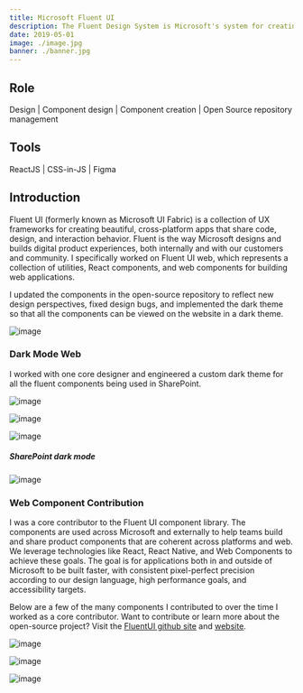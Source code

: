 ```yaml
---
title: Microsoft Fluent UI
description: The Fluent Design System is Microsoft's system for creating adaptive, empathetic, and beautiful user interfaces. Fluent UI web represents a collection of utilities, React components, and web components for building web applications.
date: 2019-05-01
image: ./image.jpg
banner: ./banner.jpg
---
```



## Role

Design   |   Component design | Component creation | Open Source repository management




## Tools

ReactJS   |   CSS-in-JS   |   Figma    



## Introduction
Fluent UI (formerly known as Microsoft UI Fabric) is a collection of UX frameworks for creating beautiful, cross-platform apps that share code, design, and interaction behavior. Fluent is the way Microsoft designs and builds digital product experiences, both internally and with our customers and community. I specifically worked on Fluent UI web, which represents a collection of utilities, React components, and web components for building web applications.

I updated the components in the open-source repository to reflect new design perspectives, fixed design bugs, and implemented the dark theme so that all the components can be viewed on the website in a dark theme.

![image](./fluent-ui-web.png)

### Dark Mode Web
I worked with one core designer and engineered a custom dark theme for all the fluent components being used in SharePoint. 
<Row>
<Col>

![image](./dark-mode-01.jpeg)

</Col>
</Row>

<Row>
<Col>

![image](./dark-mode-02.png)

</Col>
<Col>

![image](./dark-mode-03.png)

</Col>
</Row>

##### SharePoint dark mode
<Row>
<Col>

![image](./sharepoint-dark.png)

</Col>
</Row>


### Web Component Contribution
I was a core contributor to the Fluent UI component library. The components are used across Microsoft and externally to help teams build and share product components that are coherent across platforms and web. We leverage technologies like React, React Native, and Web Components to achieve these goals. The goal is for applications both in and outside of Microsoft to be built faster, with consistent pixel-perfect precision according to our design language, high performance goals, and accessibility targets.

Below are a few of the many components I contributed to over the time I worked as a core contributor. Want to contribute or learn more about the open-source project? Visit the <span style="text-decoration:underline;"><a title="FluentUI Github" href="https://github.com/microsoft/fluentui" target="_blank">FluentUI github site</a></span> and <span style="text-decoration:underline;"><a title="fluent ui website" href="https://developer.microsoft.com/en-us/fluentui#/" target="">website</a></span>.



<Row>
<Col>

![image](./button.png)

</Col>
<Col>

![image](./calendar.png)

</Col>

<Col>

![image](./teaching-bubble.png)

</Col>
</Row>


  